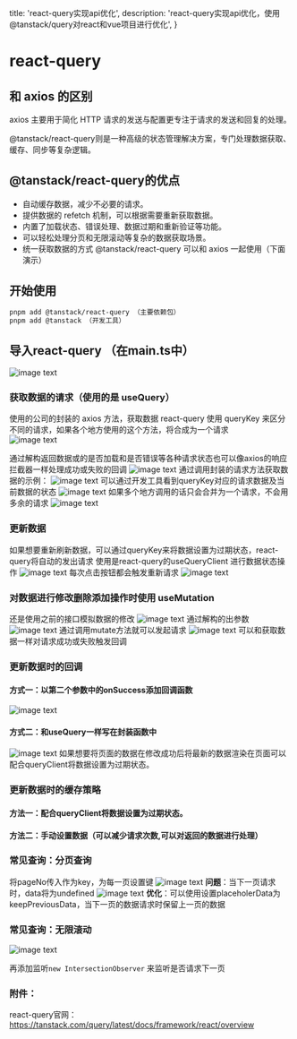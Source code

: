   title: 'react-query实现api优化',
  description: 'react-query实现api优化，使用@tanstack/query对react和vue项目进行优化',
}

# react-query
## 和 axios 的区别

axios 主要用于简化 HTTP 请求的发送与配置更专注于请求的发送和回复的处理。

@tanstack/react-query则是一种高级的状态管理解决方案，专门处理数据获取、缓存、同步等复杂逻辑。

## @tanstack/react-query的优点

- 自动缓存数据，减少不必要的请求。
- 提供数据的 refetch 机制，可以根据需要重新获取数据。
- 内置了加载状态、错误处理、数据过期和重新验证等功能。
- 可以轻松处理分页和无限滚动等复杂的数据获取场景。
- 统一获取数据的方式
@tanstack/react-query 可以和 axios 一起使用（下面演示）

## 开始使用

```bash
pnpm add @tanstack/react-query （主要依赖包）
pnpm add @tanstack （开发工具）
```

##   导入react-query   （在main.ts中）
![image text](./1.webp)


### 获取数据的请求（使用的是 useQuery）

使用的公司的封装的 axios 方法，获取数据
react-query 使用 queryKey 来区分不同的请求，如果各个地方使用的这个方法，将合成为一个请求  
![image text](./2.webp)

通过解构返回数据或的是否加载和是否错误等各种请求状态也可以像axios的响应拦截器一样处理成功或失败的回调
![image text](./3.webp)
通过调用封装的请求方法获取数据的示例：
![image text](./4.webp)
可以通过开发工具看到queryKey对应的请求数据及当前数据的状态
![image text](./5.webp)
如果多个地方调用的话只会合并为一个请求，不会用多余的请求
![image text](./6.webp)
### 更新数据

如果想要重新刷新数据，可以通过queryKey来将数据设置为过期状态，react-query将自动的发出请求
使用是react-query的useQueryClient 进行数据状态操作
![image text](./7.webp)
每次点击按钮都会触发重新请求
![image text](./8.webp)
### 对数据进行修改删除添加操作时使用 useMutation
还是使用之前的接口模拟数据的修改
![image text](./9.webp)
通过解构的出参数 
![image text](./10.webp)
通过调用mutate方法就可以发起请求
![image text](./11.webp)
可以和获取数据一样对请求成功或失败触发回调

### 更新数据时的回调

#### 方式一：以第二个参数中的onSuccess添加回调函数
![image text](./12.webp)
#### 方式二：和useQuery一样写在封装函数中
![image text](./13.webp)
如果想要将页面的数据在修改成功后将最新的数据渲染在页面可以配合queryClient将数据设置为过期状态。

### 更新数据时的缓存策略

#### 方法一：配合queryClient将数据设置为过期状态。

#### 方法二：手动设置数据（可以减少请求次数,可以对返回的数据进行处理） 


### 常见查询：分页查询
将pageNo传入作为key，为每一页设置键
![image text](./14.webp)
**问题**：当下一页请求时，data将为undefined
![image text](./15.webp)
**优化**：可以使用设置placeholerData为keepPreviousData，当下一页的数据请求时保留上一页的数据

### 常见查询：无限滚动

![image text](./16.webp)

再添加监听`new IntersectionObserver` 来监听是否请求下一页


### 附件：

react-query官网：https://tanstack.com/query/latest/docs/framework/react/overview

